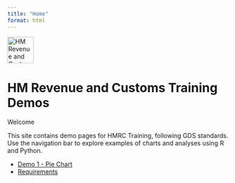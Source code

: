 ```yaml
---
title: "Home"
format: html
---
```


<div class="govuk-header__logo">
  <img src="https://assets.publishing.service.gov.uk/government/uploads/system/uploads/organisation/logo/24/HMRC-Logo.png" alt="HM Revenue and Customs" style="height:60px;">
</div>
<div class="govuk-header__content">
  <h1 class="govuk-header__title">HM Revenue and Customs Training Demos</h1>
</div>

Welcome

This site contains demo pages for HMRC Training, following GDS standards.  
Use the navigation bar to explore examples of charts and analyses using R and Python.

- [Demo 1 - Pie Chart](demo1-pie-chart.qmd)
- [Requirements](requirements.qmd)

